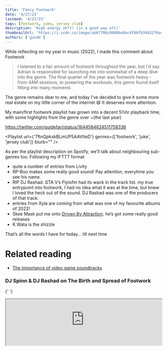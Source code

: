 ```yaml
---
title: 'Fancy Footwork'
date: '4/27/23'
lastmod: '4/27/23'
tags: [footwork, juke, jersey club]
description: 'High energy sh*t! (in a good way ofc)'
thumbnailUrl: 'https://i.scdn.co/image/ab67706c0000bebbc4f68fb34b32f0ad43a5be89'
authors: ['guide']
---
```


While reflecting on my year in music (2022), I made this comment about Footwork

> I listened to a fair amount of footwork throughout the year, but I'd say Adrian is responsible for
> launching me into somewhat of a deep dive into the genre. The final quarter of the year was
> footwork heavy - from 4AM sessions, to powering the workouts, this genre found itself fitting into
> many moments

The genre remains dear to me, and today I've decided to give it some more real estate on my little corner of the internet 😄
It deserves more attention.

My main/first footwork playlist has grown into a decent 5½hr playback time,
with some highlights from the genre over ~(the last year)

https://twitter.com/guidefari/status/1644584624511758336

<Playlist url={'7ftnQpkxkBLmUP5AAVtIeD'} genres={['footwork', 'juke', 'jersey club']} blurb="" />

As per the playlist description on Spotify, we’ll talk about neighbouring sub-genres too. Following my IFTTT format

- quite a number of entries from Livity
- RP-Boo makes some really good sound! Pay attention, everytime you see his name.
- RIP DJ Rashad. GTA V’s Flylofm had its wack in the track list. my true entrypoint into footwork, I had no idea what it was at the time, but knew I loved the heck out of the sound. DJ Rashad was one of the producers of that track.
- entries from Xyla are coming from what was one of my favourite albums of 2022!
- Skee Mask put me onto [Driven By Attraction](https://drivenbyattraction.bandcamp.com/music). he’s got some really good releases
- K Wata is the shizzle

That’s all the words I have for today… till next time

# Related reading

- [The importance of video game soundtracks](/curated/games)

### DJ Spinn & DJ Rashad on The Birth and Spread of Footwork

{' '}
<iframe
  width="100%"
  height={420}
  src="https://www.youtube-nocookie.com/embed/4M_C54hrtqE"
  title="YouTube video player"
  allow="accelerometer; autoplay; clipboard-write; encrypted-media; gyroscope; picture-in-picture; web-share"
  allowFullScreen
/>